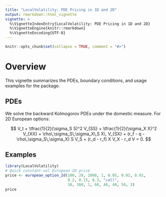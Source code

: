 ```yaml
---
title: "LocalVolatility: PDE Pricing in 1D and 2D"
output: rmarkdown::html_vignette
vignette: >
  %\VignetteIndexEntry{LocalVolatility: PDE Pricing in 1D and 2D}
  %\VignetteEngine{knitr::rmarkdown}
  %\VignetteEncoding{UTF-8}
---
```


```r
knitr::opts_chunk$set(collapse = TRUE, comment = "#>")
```

# Overview

This vignette summarizes the PDEs, boundary conditions, and usage examples for the package.

## PDEs

We solve the backward Kolmogorov PDEs under the domestic measure. For 2D European options:

$$
V_t + \tfrac{1}{2}(\sigma_S S)^2 V_{SS} + \tfrac{1}{2}(\sigma_X X)^2 V_{XX} + \rho\,\sigma_S\,\sigma_X\,S X\, V_{SX}
+ (r_f - q - \rho\,\sigma_S\,\sigma_X) S V_S + (r_d - r_f) X V_X - r_d V = 0.
$$

## Examples

```r
library(LocalVolatility)
# Quick constant-vol European 2D price
price <- european_option_2d(100, 20, 2000, 1, 0.05, 0.02, 0.01,
                            0.2, 0.15, 0.3, "call",
                            10, 300, 1, 60, 40, 40, 50, 3)
price
```
